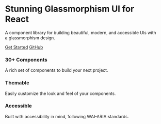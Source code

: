 
<div className="w-full h-full">
  <div className="flex flex-col items-center justify-center text-center">
    <h1 className="text-4xl font-bold tracking-tight lg:text-6xl">
      Stunning Glassmorphism UI for React
    </h1>
    <p className="mt-4 text-lg text-muted-foreground lg:text-xl">
      A component library for building beautiful, modern, and accessible UIs
      with a glassmorphism design.
    </p>
    <div className="mt-6 flex gap-4">
      <GlassButton>
        <a href="/getting-started">Get Started</a>
      </GlassButton>
      <GlassButton variant="secondary">
        <a
          href="https://github.com/tuliopc23/glass-ui"
          target="_blank"
          rel="noopener noreferrer"
        >
          GitHub
        </a>
      </GlassButton>
    </div>
  </div>
  <div className="mt-16 grid gap-8 md:grid-cols-2 lg:grid-cols-3">
    <GlassCard>
      <div className="flex flex-col items-center justify-center p-6">
        <h3 className="text-xl font-semibold">30+ Components</h3>
        <p className="mt-2 text-center text-muted-foreground">
          A rich set of components to build your next project.
        </p>
      </div>
    </GlassCard>
    <GlassCard>
      <div className="flex flex-col items-center justify-center p-6">
        <h3 className="text-xl font-semibold">Themable</h3>
        <p className="mt-2 text-center text-muted-foreground">
          Easily customize the look and feel of your components.
        </p>
      </div>
    </GlassCard>
    <GlassCard>
      <div className="flex flex-col items-center justify-center p-6">
        <h3 className="text-xl font-semibold">Accessible</h3>
        <p className="mt-2 text-center text-muted-foreground">
          Built with accessibility in mind, following WAI-ARIA standards.
        </p>
      </div>
    </GlassCard>
  </div>
</div>